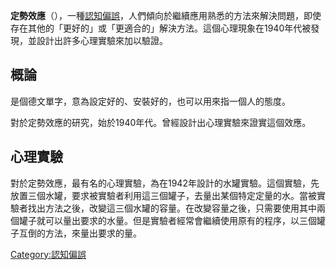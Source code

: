 '''定勢效應'''（{{lang-en|Einstellung effect}}），一種[[認知偏誤|認知偏誤]]，人們傾向於繼續應用熟悉的方法來解決問題，即使存在其他的「更好的」或「更適合的」解決方法。這個心理現象在1940年代被發現，並設計出許多心理實驗來加以驗證。

==概論==
{{lang|de|Einstellung}}是個德文單字，意為設定好的、安裝好的，也可以用來指一個人的態度。

對於定勢效應的研究，始於1940年代。{{link-en|Abraham S. Luchins|Abraham S. Luchins}}曾經設計出心理實驗來證實這個效應。
==心理實驗==
對於定勢效應，最有名的心理實驗，為{{link-en|Abraham S. Luchins|Abraham S. Luchins}}在1942年設計的水罐實驗。這個實驗，先放置三個水罐，要求被實驗者利用這三個罐子，去量出某個特定定量的水。當被實驗者找出方法之後，改變這三個水罐的容量。在改變容量之後，只需要使用其中兩個罐子就可以量出要求的水量。但是實驗者經常會繼續使用原有的程序，以三個罐子互倒的方法，來量出要求的量。

[[Category:認知偏誤|Category:認知偏誤]]